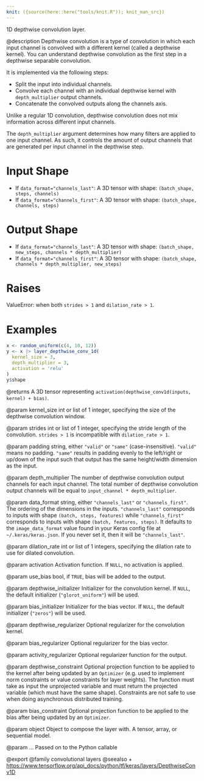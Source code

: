 ```yaml
---
knit: ({source(here::here("tools/knit.R")); knit_man_src})
---
```

1D depthwise convolution layer.

@description
Depthwise convolution is a type of convolution in which each input channel
is convolved with a different kernel (called a depthwise kernel). You can
understand depthwise convolution as the first step in a depthwise separable
convolution.

It is implemented via the following steps:

- Split the input into individual channels.
- Convolve each channel with an individual depthwise kernel with
  `depth_multiplier` output channels.
- Concatenate the convolved outputs along the channels axis.

Unlike a regular 1D convolution, depthwise convolution does not mix
information across different input channels.

The `depth_multiplier` argument determines how many filters are applied to
one input channel. As such, it controls the amount of output channels that
are generated per input channel in the depthwise step.

# Input Shape
- If `data_format="channels_last"`:
    A 3D tensor with shape: `(batch_shape, steps, channels)`
- If `data_format="channels_first"`:
    A 3D tensor with shape: `(batch_shape, channels, steps)`

# Output Shape
- If `data_format="channels_last"`:
    A 3D tensor with shape:
    `(batch_shape, new_steps, channels * depth_multiplier)`
- If `data_format="channels_first"`:
    A 3D tensor with shape:
    `(batch_shape, channels * depth_multiplier, new_steps)`

# Raises
ValueError: when both `strides > 1` and `dilation_rate > 1`.

# Examples
```r
x <- random_uniform(c(4, 10, 12))
y <- x |> layer_depthwise_conv_1d(
  kernel_size = 3,
  depth_multiplier = 3,
  activation = 'relu'
)
y$shape
```

@returns
A 3D tensor representing
`activation(depthwise_conv1d(inputs, kernel) + bias)`.

@param kernel_size
int or list of 1 integer, specifying the size of the
depthwise convolution window.

@param strides
int or list of 1 integer, specifying the stride length
of the convolution. `strides > 1` is incompatible with
`dilation_rate > 1`.

@param padding
string, either `"valid"` or `"same"` (case-insensitive).
`"valid"` means no padding. `"same"` results in padding evenly to
the left/right or up/down of the input such that output has the same
height/width dimension as the input.

@param depth_multiplier
The number of depthwise convolution output channels
for each input channel. The total number of depthwise convolution
output channels will be equal to `input_channel * depth_multiplier`.

@param data_format
string, either `"channels_last"` or `"channels_first"`.
The ordering of the dimensions in the inputs. `"channels_last"`
corresponds to inputs with shape `(batch, steps, features)`
while `"channels_first"` corresponds to inputs with shape
`(batch, features, steps)`. It defaults to the `image_data_format`
value found in your Keras config file at `~/.keras/keras.json`.
If you never set it, then it will be `"channels_last"`.

@param dilation_rate
int or list of 1 integers, specifying the dilation
rate to use for dilated convolution.

@param activation
Activation function. If `NULL`, no activation is applied.

@param use_bias
bool, if `TRUE`, bias will be added to the output.

@param depthwise_initializer
Initializer for the convolution kernel.
If `NULL`, the default initializer (`"glorot_uniform"`)
will be used.

@param bias_initializer
Initializer for the bias vector. If `NULL`, the
default initializer (`"zeros"`) will be used.

@param depthwise_regularizer
Optional regularizer for the convolution kernel.

@param bias_regularizer
Optional regularizer for the bias vector.

@param activity_regularizer
Optional regularizer function for the output.

@param depthwise_constraint
Optional projection function to be applied to the
kernel after being updated by an `Optimizer` (e.g. used to implement
norm constraints or value constraints for layer weights). The
function must take as input the unprojected variable and must return
the projected variable (which must have the same shape). Constraints
are not safe to use when doing asynchronous distributed training.

@param bias_constraint
Optional projection function to be applied to the
bias after being updated by an `Optimizer`.

@param object
Object to compose the layer with. A tensor, array, or sequential model.

@param ...
Passed on to the Python callable

@export
@family convolutional layers
@seealso
+ <https://www.tensorflow.org/api_docs/python/tf/keras/layers/DepthwiseConv1D>
